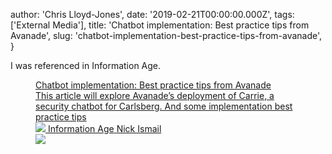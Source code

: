 
  author: 'Chris Lloyd-Jones',
  date: '2019-02-21T00:00:00.000Z',
  tags: ['External Media'],
  title: 'Chatbot implementation: Best practice tips from Avanade',
  slug: 'chatbot-implementation-best-practice-tips-from-avanade',
}


<p>I was referenced in Information Age.</p>
<figure class="kg-card kg-bookmark-card">
  <a
    class="kg-bookmark-container"
    href="https://www.information-age.com/chatbot-implementation-best-practice-123479328/"
  >
    <div class="kg-bookmark-content">
      <div class="kg-bookmark-title">
        Chatbot implementation: Best practice tips from Avanade
      </div>
      <div class="kg-bookmark-description">
        This article will explore Avanade’s deployment of Carrie, a security
        chatbot for Carlsberg. And some implementation best practice tips
      </div>
      <div class="kg-bookmark-metadata">
        <img
          class="kg-bookmark-icon"
          src="https://s27389.pcdn.co/wp-content/uploads/2018/06/cropped-IA_FAVICON_2018-1-192x192.png"
        />
        <span class="kg-bookmark-author">Information Age</span>
        <span class="kg-bookmark-publisher">Nick Ismail</span>
      </div>
    </div>
    <div class="kg-bookmark-thumbnail">
      <img src="https://s27389.pcdn.co/wp-content/uploads/2019/02/chatbot-implementation-best-practice-e1550759421826.jpeg" />
    </div>
  </a>
</figure>
